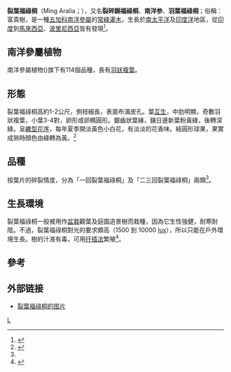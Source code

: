 {{Speciesbox
| taxon = Polyscias fruticosa
| image=Polyscias fruticosa 1.JPG
| binomial_authority=(Burkill) F. H. Chen ex [[吴征镒|C. Y. Wu]] & K. M. Feng
}}

'''裂葉福祿桐'''（Ming Aralia；{{lang|la|''Polyscias fruticosa'' (L.) ''Harms''}}），又名'''裂碎錦福祿桐'''、'''南洋参'''、'''羽葉福祿桐'''；俗稱：富貴樹，是一種[[五加科|五加科]][[南洋參屬|南洋參屬]]的[[常綠灌木|常綠灌木]]，生長於[[南太平洋|南太平洋]]及[[印度洋|印度洋]]地區，從[[印度|印度]]到[[馬來西亞|馬來西亞]]、[[波里尼西亞|波里尼西亞]]皆有發現<ref name=hfjh>{{cite web
 |url         = http://sky.hfjh.tp.edu.tw/bio/%E8%88%88%E7%A6%8F%E6%A0%A1%E5%9C%92%E7%94%9F%E7%89%A9/%E9%9B%99%E5%AD%90%E8%91%89%E7%9B%B8%E7%89%87/%E8%A3%82%E8%91%89%E7%A6%8F%E7%A5%BF%E6%A1%90.htm
 |title       = 興福校園生物：雙子葉相片：裂葉福祿桐
 |publisher   = 臺北市立興福國中：國中生物自我學習網站
 |accessdate  = 2008-07-17
 |deadurl     = yes
 |archiveurl  = https://web.archive.org/web/20110616141419/http://sky.hfjh.tp.edu.tw/bio/%E8%88%88%E7%A6%8F%E6%A0%A1%E5%9C%92%E7%94%9F%E7%89%A9/%E9%9B%99%E5%AD%90%E8%91%89%E7%9B%B8%E7%89%87/%E8%A3%82%E8%91%89%E7%A6%8F%E7%A5%BF%E6%A1%90.htm
 |archivedate = 2011-06-16
 |df          = 
}}</ref>。

== 南洋參屬植物 ==
{{main|南洋參屬}}

南洋參屬植物({{lang|la|''Polyscias''}})旗下有114個品種，長有[[羽狀複葉|羽狀複葉]]。

== 形態 ==

裂葉福祿桐高約1-2公尺，側枝細長，表面布滿皮孔。葉[[互生|互生]]，中肋明顯，奇數羽狀複葉，小葉3-4對，卵形或卵橢圓形。鋸齒狀葉緣，鑲日邊新葉粉黃綠，後轉深綠。呈[[繖型花序|繖型花序]]，每年夏季開淡黃色小白花，有淡淡的花香味。結圓形球果，果實成熟時顏色由綠轉為黃。<ref>{{cite web|publisher=鳳西國中自然生態網|url=http://sjmm.loxa.edu.tw/02-03-06.htm|title=裂葉福祿桐|accessdate=2008-07-17|deadurl=yes|archiveurl=https://web.archive.org/web/20080911220234/http://sjmm.loxa.edu.tw/02-03-06.htm|archivedate=2008-09-11|df=}}</ref>

== 品種 ==
按葉片的碎裂情度，分為「一回裂葉福祿桐」及「二三回裂葉福祿桐」兩類<ref name=hfjh />。

== 生長環境 ==

裂葉福祿桐一般被用作[[盆栽|盆栽]]觀葉及庭園造景樹而栽種，因為它生性強健，耐寒耐陰。不過，裂葉福祿桐對光的要求頗高（1500 到 10000 [[勒克斯|lux]]），所以只能在戶外環境生長。樹的汁液有毒，可用[[扦插法|扦插法]]繁殖<ref>{{cite web|url=http://www.dtes.chc.edu.tw/localspecial/plant/p55.htm|publisher=大同國小資訊看板|title=羽葉福祿桐|accessdate=2008-07-17|archive-url=https://web.archive.org/web/20081010201732/http://www.dtes.chc.edu.tw/localspecial/plant/p55.htm|archive-date=2008-10-10|dead-url=yes}}</ref>。

== 參考 ==
{{reflist}}

== 外部链接 ==
* [http://photox.pchome.com.tw/s08/slinwang/55/123353708174/ 裂葉福祿桐的图片]{{Wayback|url=http://photox.pchome.com.tw/s08/slinwang/55/123353708174/ |date=20200724141103 }}
{{taxonbar}}

[[Category:南洋参属|L]]